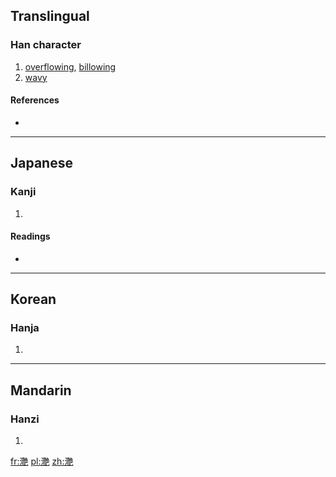 {{also|滟|灔}}
==Translingual==

===Han character===
{{Han char|rn=85|rad=水|as=24|sn=27|four=|canj=水山廿山 (EUTU)}}

# [[overflowing]], [[billowing]]
# [[wavy]]

====References====
* {{Han ref|kx=0664.250|dkj=18839|dj=1073.110|hdz=31799.040|uh=7067|ud=28775}}

----

==Japanese==

===Kanji===
{{ja-kanji|grade=|rs=水24}}

# {{defn|lang=ja|sort=水24}}

====Readings====
* {{ja-readings|on=[[えん]] (en)|kun=[[なみ]] (nami)}}

----

==Korean==

===Hanja===
{{ko-hanja|hangeul=염|eumhun=|rv=yeom|mr=yŏm|y=yem}}

# {{defn|lang=ko|sort=水24}}

----

==Mandarin==

===Hanzi===
{{cmn-hanzi|sim=滟|pin=[[yàn]] ([[yan4]])|wg=yen<sup>4</sup>}}

# {{defn|lang=cmn|sort=水24}}

[[fr:灧]]
[[pl:灧]]
[[zh:灧]]